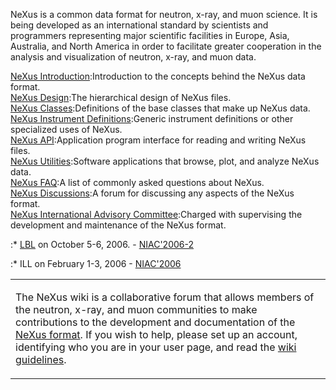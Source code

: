 NeXus is a common data format for neutron, x-ray, and muon science.  It is being developed as an international standard by scientists and programmers representing major scientific facilities in Europe, Asia, Australia, and North America in order to facilitate greater cooperation in the analysis and visualization of neutron, x-ray, and muon data.   
;[[Introduction|NeXus Introduction]]:Introduction to the concepts behind the NeXus data format.
;[[Design|NeXus Design]]:The hierarchical design of NeXus files.
;[[Design#NeXus_Classes|NeXus Classes]]:Definitions of the base classes that make up NeXus data.
;[[Instruments|NeXus Instrument Definitions]]:Generic instrument definitions or other specialized uses of NeXus.
;[[Application_Program_Interface|NeXus API]]:Application program interface for reading and writing NeXus files.
;[[Utilities|NeXus Utilities]]:Software applications that browse, plot, and analyze NeXus data.
;[[FAQ|NeXus FAQ]]:A list of commonly asked questions about NeXus.
;[[Discussions|NeXus Discussions]]:A forum for discussing any aspects of the NeXus format.
;[[NIAC|NeXus International Advisory Committee]]:Charged with supervising the development and maintenance of the NeXus format.
:* [http://www.lbl.gov LBL] on October 5-6, 2006. - [[NIAC2006LBL|NIAC'2006-2]]
:* ILL on February 1-3, 2006 - [[NIAC2006ILL|NIAC'2006]]

{| align="center"  width="90%"  style="border:solid navy 1px; padding: 5px;font-size:0.85em"  
|-
|The NeXus wiki is a collaborative forum that allows members of the neutron, x-ray, and muon communities to make contributions to the development and documentation of the [http://www.nexus.anl.gov/ NeXus format].  If you wish to help, please set up an account, identifying who you are in your user page, and read the [[Help:Contents#Guidelines|wiki guidelines]].
|}